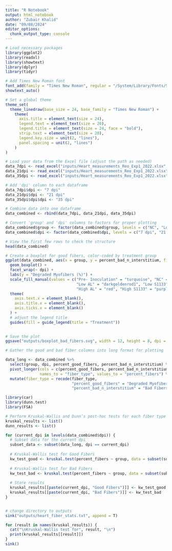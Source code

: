 ```yaml
---
title: "R Notebook"
output: html_notebook
author: "Zubair Khalid"
date: "09/08/2024"
editor_options: 
  chunk_output_type: console
---
```



```r

# Load necessary packages
library(ggplot2)
library(readxl)
library(showtext)
library(dplyr)
library(tidyr)

# Add Times New Roman font
font_add(family = "Times New Roman", regular = "/System/Library/Fonts/Supplemental/Times New Roman.ttf")
showtext_auto()

# Set a global theme
theme_set(
  theme_linedraw(base_size = 24, base_family = "Times New Roman") +
    theme(
      axis.title = element_text(size = 24),
      legend.text = element_text(size = 20),
      legend.title = element_text(size = 24, face = "bold"),
      strip.text = element_text(size = 20),
      legend.key.size = unit(2, "lines"),
      panel.spacing = unit(2, "lines")
    )
)
```


```r
# Load your data from the Excel file (adjust the path as needed)
data_7dpi <- read_excel("inputs/Heart_measurements_Reo_Exp1_2022.xlsx", sheet = "7 dpi")
data_21dpi <- read_excel("inputs/Heart_measurements_Reo_Exp1_2022.xlsx", sheet = "21 dpi")
data_35dpi <- read_excel("inputs/Heart_measurements_Reo_Exp1_2022.xlsx", sheet = "35 dpi")

# Add 'dpi' column to each dataframe
data_7dpi$dpi <- "7 dpi"
data_21dpi$dpi <- "21 dpi"
data_35dpi$dpi$dpi <- "35 dpi"

# Combine data into one dataframe
data_combined <- rbind(data_7dpi, data_21dpi, data_35dpi)

# Convert 'group' and 'dpi' columns to factors for proper plotting
data_combined$group <- factor(data_combined$group, levels = c("NC", "Low AL", "Low S1133", "High AL", "High S1133"))
data_combined$dpi <- factor(data_combined$dpi, levels = c("7 dpi", "21 dpi", "35 dpi"))

# View the first few rows to check the structure
head(data_combined)

```


```r
# Create a boxplot for good fibers, color-coded by treatment group
ggplot(data_combined, aes(x = group, y = percent_bad_n_interstitium, fill = group)) +
  geom_boxplot() +
  facet_wrap(~ dpi) +
  labs(y = "Degraded Myofibers (%)") +
  scale_fill_manual(values = c("Pre- Inoculation" = "turquoise", "NC" = "seagreen", 
                               "Low AL" = "darkgoldenrod1", "Low S1133" = "blue1", 
                               "High AL" = "red", "High S1133" = "purple")) +
  theme(
    axis.text.x = element_blank(),
    axis.title.x = element_blank(),
    axis.ticks.x = element_blank()
  ) +
  # adjust the legend title
  guides(fill = guide_legend(title = "Treatment"))
  

# Save the plot
ggsave("outputs/boxplot_bad_fibers.svg", width = 12, height = 8, dpi = 600)

```

```r
# Gather the good and bad fiber columns into long format for plotting

data_long <- data_combined %>%
  select(group, dpi, percent_good_fibers, percent_bad_n_interstitium) %>%
  pivot_longer(cols = c(percent_good_fibers, percent_bad_n_interstitium),
               names_to = "fiber_type", values_to = "percent_fibers") %>%
  mutate(fiber_type = recode(fiber_type,
                             "percent_good_fibers" = "Degraded Myofiber",
                             "percent_bad_n_interstitium" = "Bad Fibers"))
```



```r
library(car)
library(dunn.test)
library(FSA)

# Perform Kruskal-Wallis and Dunn’s post-hoc tests for each fiber type and dpi
kruskal_results <- list()
dunn_results <- list()

for (current_dpi in levels(data_combined$dpi)) {
  # Subset data for the current dpi
  subset_data <- subset(data_long, dpi == current_dpi)
  
  # Kruskal-Wallis test for Good Fibers
  kw_test_good <- kruskal.test(percent_fibers ~ group, data = subset(subset_data, fiber_type == "Good Fibers"))
  
  # Kruskal-Wallis test for Bad Fibers
  kw_test_bad <- kruskal.test(percent_fibers ~ group, data = subset(subset_data, fiber_type == "Bad Fibers"))
  
  # Store results
  kruskal_results[[paste(current_dpi, "Good Fibers")]] <- kw_test_good
  kruskal_results[[paste(current_dpi, "Bad Fibers")]] <- kw_test_bad
}


# change directory to outputs
sink("outputs/heart_fiber_stats.txt", append = T)

for (result in names(kruskal_results)) {
  cat("\nKruskal-Wallis test for", result, "\n")
  print(kruskal_results[[result]])
}
sink()

```


